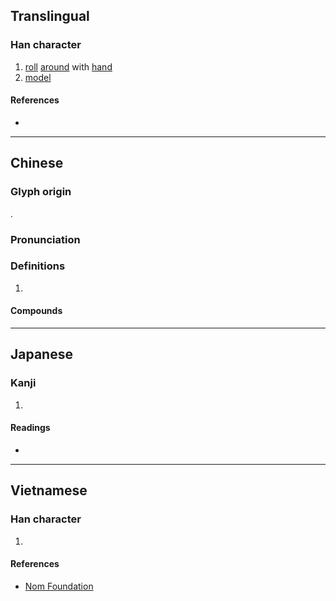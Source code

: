 {{also|抟}}
{{character info/new}}
==Translingual==

===Han character===
{{Han char|rn=64|rad=手|as=11|sn=14|four=55043|canj=QJII|ids=⿰扌專}}

# [[roll]] [[around]] with [[hand]]
# [[model]]

====References====
* {{Han ref|kx=0452.030|dkj=12642|dj=0802.070|hdz=31942.110|uh=6476|ud=25718|bh=E1DE|bd=57822}}

----

==Chinese==
{{zh-forms|s=抟}}

===Glyph origin===
{{Han etym}}
{{Han compound|手|專|c1=s|c2=p|t1=hand|ls=psc}}.

===Pronunciation===
{{zh-pron
|m=tuán
|c=tyun4
|mc=y
|oc=y
|cat=
}}

===Definitions===
{{zh-hanzi}}

# {{rfdef|zh}}

====Compounds====
{{zh-der|弄月摶風|搓粉摶朱|摶搦|摶摶|摶擊掀發|摶柱乘梁|摶沙|摶沙作飯|摶沙嚼蠟|摶砂弄汞|摶砂煉汞|摶風|摶風板|摶飯|摶香弄粉|陳摶|鵬摶}}

----

==Japanese==

===Kanji===
{{ja-kanji|grade=|rs=手11}}

# {{defn|lang=ja|sort=手11}}

====Readings====
* {{ja-readings|on=[[たん]] (tan), [[せん]] (sen)|kun=[[まるい]] (marui)}}

----

==Vietnamese==

===Han character===
{{vi-readings|rs=手11|hanviet=đoàn}}

# {{defn|lang=vi|sort=手11}}

====References====
* [http://nomfoundation.org/common/nom_details.php?codepoint=6476 Nom Foundation]